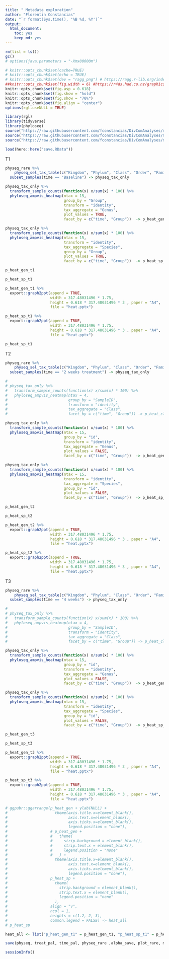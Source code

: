 ```yaml
---
title: " Metadata exploration"
author: "Florentin Constancias"
date: "`r format(Sys.time(), '%B %d, %Y')`"
output: 
  html_document: 
    toc: yes
    keep_md: yes
---
```


```r
rm(list = ls())
gc()
# options(java.parameters = "-Xmx80000m")
```

```r
# knitr::opts_chunk$set(cache=TRUE)
# knitr::opts_chunk$set(echo = TRUE)
# knitr::opts_chunk$set(dev = "ragg_png") # https://ragg.r-lib.org/index.html
##knitr::opts_chunk$set(fig.width = 6) #https://r4ds.had.co.nz/graphics-for-communication.html#figure-sizing
knitr::opts_chunk$set(fig.asp = 0.618)
knitr::opts_chunk$set(fig.show = "hold")
knitr::opts_chunk$set(fig.show = "70%")
knitr::opts_chunk$set(fig.align = "center")
options(rgl.useNULL = TRUE)
```

```r
library(rgl)
library(tidyverse)
library(phyloseq)
source("https://raw.githubusercontent.com/fconstancias/DivComAnalyses/master/R/phyloseq_varia.R")
source("https://raw.githubusercontent.com/fconstancias/DivComAnalyses/master/R/phyloseq_heatmap.R")
source("https://raw.githubusercontent.com/fconstancias/DivComAnalyses/master/R/phyloseq_alpha.R")

```


```r
load(here::here("save.RData"))
```

T1

```r
physeq_rare %>% 
    physeq_sel_tax_table(c("Kingdom", "Phylum", "Class", "Order", "Family", "Genus", "Species")) %>% 
  subset_samples(time == "Baseline") -> physeq_tax_only

```


```r


physeq_tax_only %>% 
  transform_sample_counts(function(x) x/sum(x) * 100) %>% 
  phyloseq_ampvis_heatmap(ntax = 15,
                          group_by = "Group",
                          transform = "identity",
                          tax_aggregate = "Genus",
                          plot_values = TRUE,
                          facet_by = c("time", "Group"))  -> p_heat_gen_t1

physeq_tax_only %>% 
  transform_sample_counts(function(x) x/sum(x) * 100) %>% 
  phyloseq_ampvis_heatmap(ntax = 15,
                          transform = "identity",
                          tax_aggregate = "Species",
                          group_by = "Group",
                          plot_values = TRUE,
                          facet_by = c("time", "Group"))  -> p_heat_sp_t1

p_heat_gen_t1
```

```r
p_heat_sp_t1
```

```r
p_heat_gen_t1 %>% 
  export::graph2ppt(append = TRUE,
                    width = 317.48031496 * 1.75,
                    height = 0.618 * 317.48031496 * 3 , paper = "A4",  scaling = 2,
                    file = "heat.pptx")
```

```r
p_heat_sp_t1 %>% 
  export::graph2ppt(append = TRUE,
                    width = 317.48031496 * 1.75,
                    height = 0.618 * 317.48031496 * 3 , paper = "A4",  scaling = 2,
                    file = "heat.pptx")
```


```r
p_heat_sp_t1
```


T2

```r
physeq_rare %>% 
    physeq_sel_tax_table(c("Kingdom", "Phylum", "Class", "Order", "Family", "Genus", "Species")) %>% 
  subset_samples(time == "2 weeks treatment") -> physeq_tax_only

```

```r
# 
# physeq_tax_only %>% 
#   transform_sample_counts(function(x) x/sum(x) * 100) %>% 
#   phyloseq_ampvis_heatmap(ntax = 4,
#                           group_by = "SampleID",
#                           transform = "identity",
#                           tax_aggregate = "Class",
#                           facet_by = c("time", "Group")) -> p_heat_class

physeq_tax_only %>% 
  transform_sample_counts(function(x) x/sum(x) * 100) %>% 
  phyloseq_ampvis_heatmap(ntax = 15,
                          group_by = "id",
                          transform = "identity",
                          tax_aggregate = "Genus",
                          plot_values = FALSE,
                          facet_by = c("time", "Group"))  -> p_heat_gen_t2

physeq_tax_only %>% 
  transform_sample_counts(function(x) x/sum(x) * 100) %>% 
  phyloseq_ampvis_heatmap(ntax = 15,
                          transform = "identity",
                          tax_aggregate = "Species",
                          group_by = "id",
                          plot_values = FALSE,
                          facet_by = c("time", "Group"))  -> p_heat_sp_t2

p_heat_gen_t2
```


```r
p_heat_sp_t2
```

```r
p_heat_gen_t2 %>% 
  export::graph2ppt(append = TRUE,
                    width = 317.48031496 * 1.75,
                    height = 0.618 * 317.48031496 * 3 , paper = "A4",  scaling = 2,
                    file = "heat.pptx")
```

```r
p_heat_sp_t2 %>% 
  export::graph2ppt(append = TRUE,
                    width = 317.48031496 * 1.75,
                    height = 0.618 * 317.48031496 * 3 , paper = "A4",  scaling = 2,
                    file = "heat.pptx")
```


T3

```r
physeq_rare %>% 
    physeq_sel_tax_table(c("Kingdom", "Phylum", "Class", "Order", "Family", "Genus", "Species")) %>% 
  subset_samples(time == "4 weeks") -> physeq_tax_only

```

```r
# 
# physeq_tax_only %>% 
#   transform_sample_counts(function(x) x/sum(x) * 100) %>% 
#   phyloseq_ampvis_heatmap(ntax = 4,
#                           group_by = "SampleID",
#                           transform = "identity",
#                           tax_aggregate = "Class",
#                           facet_by = c("time", "Group")) -> p_heat_class

physeq_tax_only %>% 
  transform_sample_counts(function(x) x/sum(x) * 100) %>% 
  phyloseq_ampvis_heatmap(ntax = 15,
                          group_by = "id",
                          transform = "identity",
                          tax_aggregate = "Genus",
                          plot_values = FALSE,
                          facet_by = c("time", "Group"))  -> p_heat_gen_t3

physeq_tax_only %>% 
  transform_sample_counts(function(x) x/sum(x) * 100) %>% 
  phyloseq_ampvis_heatmap(ntax = 15,
                          transform = "identity",
                          tax_aggregate = "Species",
                          group_by = "id",
                          plot_values = FALSE,
                          facet_by = c("time", "Group"))  -> p_heat_sp_t3

p_heat_gen_t3
```


```r
p_heat_sp_t3
```


```r
p_heat_gen_t3 %>% 
  export::graph2ppt(append = TRUE,
                    width = 317.48031496 * 1.75,
                    height = 0.618 * 317.48031496 * 3 , paper = "A4",  scaling = 2,
                    file = "heat.pptx")
```

```r
p_heat_sp_t3 %>% 
  export::graph2ppt(append = TRUE,
                    width = 317.48031496 * 1.75,
                    height = 0.618 * 317.48031496 * 3 , paper = "A4",  scaling = 2,
                    file = "heat.pptx")
```

```r
# ggpubr::ggarrange(p_heat_gen + ylab(NULL) + 
#                     theme(axis.title.x=element_blank(),
#                           axis.text.x=element_blank(),
#                           axis.ticks.x=element_blank(),
#                           legend.position = "none"),
#                   # p_heat_gen + 
#                   #   theme(
#                   #     strip.background = element_blank(),
#                   #     strip.text.x = element_blank(),
#                   #     legend.position = "none"
#                   #   ) +
#                     theme(axis.title.x=element_blank(),
#                           axis.text.x=element_blank(),
#                           axis.ticks.x=element_blank(),
#                           legend.position = "none"),
#                   p_heat_sp + 
#                     theme(
#                       strip.background = element_blank(),
#                       strip.text.x = element_blank(),
#                       legend.position = "none"
#                     ), 
#                   align = "v",
#                   ncol = 1, 
#                   heights = c(1.2, 2, 3),
#                   common.legend = FALSE) -> heat_all
# p_heat_sp
```


```r
heat_all <- list("p_heat_gen_t1" = p_heat_gen_t1, "p_heat_sp_t1" = p_heat_sp_t1,"p_heat_gen_t2" = p_heat_gen_t2, "p_heat_sp_t2" = p_heat_sp_t2, "p_heat_gen_t3" = p_heat_gen_t3, "p_heat_sp_t3" = p_heat_sp_t3)
```



```r
save(physeq, treat_pal, time_pal, physeq_rare ,alpha_save, plot_rare, meta, heat_all,file = here::here("save.RData"))
```

```r
sessionInfo()
```

